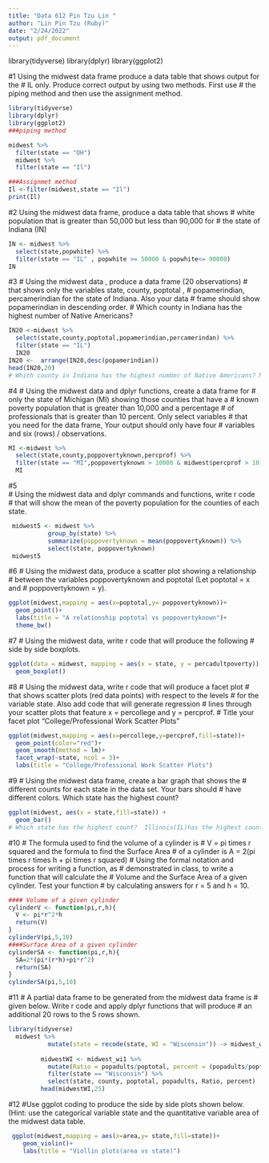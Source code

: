 ```yaml
---
title: "Data 612 Pin Tzu Lin "
author: "Lin Pin Tzu (Ruby)"
date: "2/24/2022"
output: pdf_document
---
```

library(tidyverse)
library(dplyr)
library(ggplot2)

#1 Using the midwest data frame produce a data table that shows output for the 
# IL only.  Produce correct output by using two methods. First use
# the piping method and then use the assignment method.
```r
library(tidyverse)
library(dplyr)
library(ggplot2)
###piping method

midwest %>%
  filter(state == "OH")
  midwest %>%
  filter(state == "Il")

###Assignmet method
Il <-filter(midwest,state == "Il")
print(Il)
```
#2 Using the midwest data frame, produce a data table that shows 
# white population that is greater than 50,000 but less than 90,000 for 
# the state of Indiana (IN)
```r
IN <- midwest %>%
  select(state,popwhite) %>%
  filter(state == "IL" , popwhite >= 50000 & popwhite<= 90000)
IN
```
#3
# Using the midwest data , produce a data frame (20 observations)
# that shows only the variables state, county, poptotal , 
# popamerindian, percamerindian for the state of Indiana.  Also your data
# frame should show popamerindian in descending order.
# Which county in Indiana has the highest number of Native Americans?
```r
IN20 <-midwest %>%
  select(state,county,poptotal,popamerindian,percamerindan) %>%
  filter(state == "IL")
  IN20
IN20 <-  arrange(IN20,desc(popamerindian))
head(IN20,20)
# Which county in Indiana has the highest number of Native Americans? Martion county 
```
#4
# Using the midwest data and dplyr functions, create a data frame for
# only the state of Michigan (MI) showing those counties that have a 
# known poverty population that is greater than 10,000 and a percentage 
# of professionals that is greater than 10 percent. Only select variables
# that you need for the data frame, Your output should only have four
# variables and six (rows) / observations.
```r
MI <-midwest %>%
  select(state,county,poppovertyknown,percprof) %>%
  filter(state == "MI",poppovertyknown > 10000 & midwest$percprof > 10) 
  MI
```
#5  
# Using the midwest data and dplyr commands and functions, write r code
# that will show the mean of the poverty population for the counties of each state.
```r
 midwest5 <- midwest %>% 
           group_by(state) %>%
           summarize(poppovertyknown = mean(poppovertyknown)) %>%
           select(state, poppovertyknown)
 midwest5

```
#6 
# Using the midwest data, produce a scatter plot showing a relationship
# between the variables  poppovertyknown and poptotal (Let poptotal = x and 
# poppovertyknown = y).
```r
ggplot(midwest,mapping = aes(x=poptotal,y= poppovertyknown))+
  geom_point()+
  labs(title = "A relationship poptotal vs poppovertyknown")+
  theme_bw()
```
#7 
# Using the midwest data, write r code that will produce the following
# side by side boxplots.
```r
ggplot(data = midwest, mapping = aes(x = state, y = percadultpoverty)) +
  geom_boxplot()
```
#8
# Using the midwest data, write r code that will produce a facet plot
# that shows scatter plots (red data points) with respect to the levels
# for the variable state. Also add code that will generate regression
# lines through your scatter plots that feature x = percollege and y = percprof.
# Title your facet plot "College/Professional Work Scatter Plots"
```r
ggplot(midwest,mapping = aes(x=percollege,y=percprof,fill=state))+
  geom_point(color="red")+
  geom_smooth(method = lm)+
  facet_wrap(~state, ncol = 3)+
  labs(title = "College/Professional Work Scatter Plots")
```
#9
# Using the midwest data frame, create a bar graph that shows the 
# different counts for each state in the data set. Your bars should
# have different colors.  Which state has the highest count?
```r
ggplot(midwest, aes(x = state,fill=state)) +
  geom_bar() 
# Which state has the highest count?  Illinois(IL)has the highest counts
```
#10
# The formula used to find the volume of a cylinder is 
# V = pi times r squared and the formula to find the Surface Area
# of a cylinder is A = 2(pi times r times h + pi times r squared)
# Using the formal notation and process for writing a function, as
# demonstrated in class, to write a function that will calculate the 
# Volume and the Surface Area of a given cylinder. Test your function
# by calculating answers for r = 5 and h = 10.
```r
#### Volume of a given cylinder
cylinderV <- function(pi,r,h){
  V <- pi*r^2*h
  return(V)
}
cylinderV(pi,5,10)
####Surface Area of a given cylinder
cylinderSA <- function(pi,r,h){
  SA=2*(pi*(r*h)+pi*r^2)
  return(SA)
}
cylinderSA(pi,5,10)
```
#11
# A partial data frame to be generated from the midwest data frame is
# given below. Write r code and apply dplyr functions that will produce 
# an additional 20 rows to the 5 rows shown.
```r
library(tidyverse)
  midwest %>%
           mutate(state = recode(state, WI = "Wisconsin")) -> midwest_wi1
         
         midwestWI <- midwest_wi1 %>%
           mutate(Ratio = popadults/poptotal, percent = (popadults/poptotal)*100) %>%
           filter(state == "Wisconsin") %>%
           select(state, county, poptotal, popadults, Ratio, percent)
         head(midwestWI,25)
```
#12
#Use ggplot coding to produce the side by side plots shown below. (Hint: use the categorical variable state and the quantitative variable area of the midwest data table.
```r
 ggplot(midwest,mapping = aes(x=area,y= state,fill=state))+
    geom_violin()+
    labs(title = "Viollin plots(area vs state)")
```
